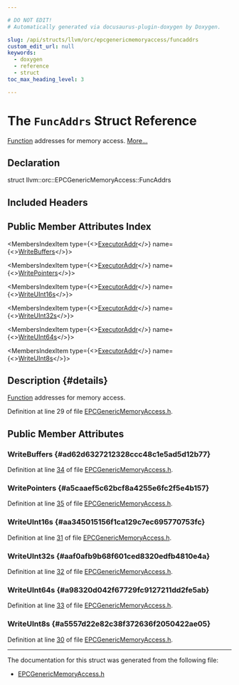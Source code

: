 ```yaml
---

# DO NOT EDIT!
# Automatically generated via docusaurus-plugin-doxygen by Doxygen.

slug: /api/structs/llvm/orc/epcgenericmemoryaccess/funcaddrs
custom_edit_url: null
keywords:
  - doxygen
  - reference
  - struct
toc_max_heading_level: 3

---
```





# The `FuncAddrs` Struct Reference

<DoxygenPage pluginConfig={pluginConfig}>

<a href="/docs/api/classes/llvm/function">Function</a> addresses for memory access. <a href="#details">More...</a>

## Declaration

<CodeBlock>struct llvm::orc::EPCGenericMemoryAccess::FuncAddrs</CodeBlock>

## Included Headers

<IncludesList>
<IncludesListItem
  filePath="llvm/ExecutionEngine/Orc/EPCGenericMemoryAccess.h"
  permalink="/docs/api/files/include/include/llvm/include/llvm/executionengine/include/llvm/executionengine/orc/epcgenericmemoryaccess-h"
  isLocal="true" />
</IncludesList>

## Public Member Attributes Index

<MembersIndex>

<MembersIndexItem
  type={<><a href="/docs/api/classes/llvm/orc/executoraddr">ExecutorAddr</a></>}
  name={<><a href="#ad62d6327212328ccc48c1e5ad5d12b77">WriteBuffers</a></>}>
</MembersIndexItem>

<MembersIndexItem
  type={<><a href="/docs/api/classes/llvm/orc/executoraddr">ExecutorAddr</a></>}
  name={<><a href="#a5caaef5c62bcf8a4255e6fc2f5e4b157">WritePointers</a></>}>
</MembersIndexItem>

<MembersIndexItem
  type={<><a href="/docs/api/classes/llvm/orc/executoraddr">ExecutorAddr</a></>}
  name={<><a href="#aa345015156f1ca129c7ec695770753fc">WriteUInt16s</a></>}>
</MembersIndexItem>

<MembersIndexItem
  type={<><a href="/docs/api/classes/llvm/orc/executoraddr">ExecutorAddr</a></>}
  name={<><a href="#aaf0afb9b68f601ced8320edfb4810e4a">WriteUInt32s</a></>}>
</MembersIndexItem>

<MembersIndexItem
  type={<><a href="/docs/api/classes/llvm/orc/executoraddr">ExecutorAddr</a></>}
  name={<><a href="#a98320d042f67729fc9127211dd2fe5ab">WriteUInt64s</a></>}>
</MembersIndexItem>

<MembersIndexItem
  type={<><a href="/docs/api/classes/llvm/orc/executoraddr">ExecutorAddr</a></>}
  name={<><a href="#a5557d22e82c38f372636f2050422ae05">WriteUInt8s</a></>}>
</MembersIndexItem>

</MembersIndex>

## Description {#details}

<a href="/docs/api/classes/llvm/function">Function</a> addresses for memory access.

Definition at line 29 of file <a href="/docs/api/files/include/include/llvm/include/llvm/executionengine/include/llvm/executionengine/orc/epcgenericmemoryaccess-h">EPCGenericMemoryAccess.h</a>.

<SectionDefinition>

## Public Member Attributes

### WriteBuffers {#ad62d6327212328ccc48c1e5ad5d12b77}

<MemberDefinition
  prototype="ExecutorAddr llvm::orc::EPCGenericMemoryAccess::FuncAddrs::WriteBuffers">

Definition at line <a href="/docs/api/files/include/include/llvm/include/llvm/executionengine/include/llvm/executionengine/orc/epcgenericmemoryaccess-h/#l00034">34</a> of file <a href="/docs/api/files/include/include/llvm/include/llvm/executionengine/include/llvm/executionengine/orc/epcgenericmemoryaccess-h">EPCGenericMemoryAccess.h</a>.
</MemberDefinition>

### WritePointers {#a5caaef5c62bcf8a4255e6fc2f5e4b157}

<MemberDefinition
  prototype="ExecutorAddr llvm::orc::EPCGenericMemoryAccess::FuncAddrs::WritePointers">

Definition at line <a href="/docs/api/files/include/include/llvm/include/llvm/executionengine/include/llvm/executionengine/orc/epcgenericmemoryaccess-h/#l00035">35</a> of file <a href="/docs/api/files/include/include/llvm/include/llvm/executionengine/include/llvm/executionengine/orc/epcgenericmemoryaccess-h">EPCGenericMemoryAccess.h</a>.
</MemberDefinition>

### WriteUInt16s {#aa345015156f1ca129c7ec695770753fc}

<MemberDefinition
  prototype="ExecutorAddr llvm::orc::EPCGenericMemoryAccess::FuncAddrs::WriteUInt16s">

Definition at line <a href="/docs/api/files/include/include/llvm/include/llvm/executionengine/include/llvm/executionengine/orc/epcgenericmemoryaccess-h/#l00031">31</a> of file <a href="/docs/api/files/include/include/llvm/include/llvm/executionengine/include/llvm/executionengine/orc/epcgenericmemoryaccess-h">EPCGenericMemoryAccess.h</a>.
</MemberDefinition>

### WriteUInt32s {#aaf0afb9b68f601ced8320edfb4810e4a}

<MemberDefinition
  prototype="ExecutorAddr llvm::orc::EPCGenericMemoryAccess::FuncAddrs::WriteUInt32s">

Definition at line <a href="/docs/api/files/include/include/llvm/include/llvm/executionengine/include/llvm/executionengine/orc/epcgenericmemoryaccess-h/#l00032">32</a> of file <a href="/docs/api/files/include/include/llvm/include/llvm/executionengine/include/llvm/executionengine/orc/epcgenericmemoryaccess-h">EPCGenericMemoryAccess.h</a>.
</MemberDefinition>

### WriteUInt64s {#a98320d042f67729fc9127211dd2fe5ab}

<MemberDefinition
  prototype="ExecutorAddr llvm::orc::EPCGenericMemoryAccess::FuncAddrs::WriteUInt64s">

Definition at line <a href="/docs/api/files/include/include/llvm/include/llvm/executionengine/include/llvm/executionengine/orc/epcgenericmemoryaccess-h/#l00033">33</a> of file <a href="/docs/api/files/include/include/llvm/include/llvm/executionengine/include/llvm/executionengine/orc/epcgenericmemoryaccess-h">EPCGenericMemoryAccess.h</a>.
</MemberDefinition>

### WriteUInt8s {#a5557d22e82c38f372636f2050422ae05}

<MemberDefinition
  prototype="ExecutorAddr llvm::orc::EPCGenericMemoryAccess::FuncAddrs::WriteUInt8s">

Definition at line <a href="/docs/api/files/include/include/llvm/include/llvm/executionengine/include/llvm/executionengine/orc/epcgenericmemoryaccess-h/#l00030">30</a> of file <a href="/docs/api/files/include/include/llvm/include/llvm/executionengine/include/llvm/executionengine/orc/epcgenericmemoryaccess-h">EPCGenericMemoryAccess.h</a>.
</MemberDefinition>

</SectionDefinition>

<hr/>

The documentation for this struct was generated from the following file:

<ul>
<li><a href="/docs/api/files/include/include/llvm/include/llvm/executionengine/include/llvm/executionengine/orc/epcgenericmemoryaccess-h">EPCGenericMemoryAccess.h</a></li>
</ul>

</DoxygenPage>
